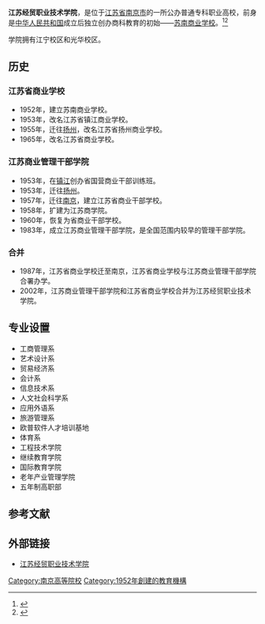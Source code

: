 {{高校
| name =江苏经贸职业技术学院
| image =
| logo =
| motto =
| rector =
| type = 公办
| established =1952年
| location = [[中华人民共和国|中华人民共和国]][[江苏省|江苏省]][[南京市|南京市]]
| students =
| staff =662名
| campus =
| address =江宁大学城龙眠大道180号<br/>南京市光华路石门坎104号
| telephone =
| area =
| sports =
| website =http://www.jseti.edu.cn/
}}
'''江苏经贸职业技术学院'''，是位于[[江苏省|江苏省]][[南京市|南京市]]的一所公办普通专科职业高校，前身是[[中华人民共和国|中华人民共和国]]成立后独立创办商科教育的初始——[[苏南商业学校|苏南商业学校]]。<ref>{{Cite web |url=http://www.jseti.edu.cn/article/s/581194-317709-2.htm |title=江苏经贸职业技术学院概况 |access-date=2010-10-23 |archive-date=2012-07-28 |archive-url=https://web.archive.org/web/20120728035908/http://www.jseti.edu.cn/article/s/581194-317709-2.htm |dead-url=yes }}</ref><ref>{{Cite web |title=江苏经贸职业技术学院应届毕业生李倩月失联 |url=https://live.kuaishou.com/u/3x4fkefygq2853e/3xmxeum5kgt2j56?did=web_b22f2ff546111477db0aa6181936c937 |accessdate=2020-08-06 |author=昭通钧哥哥（媒体人）- |work=live.kuaishou.com |publisher=快手直播}}</ref>

学院拥有江宁校区和光华校区。

== 历史 ==
===江苏省商业学校===
*1952年，建立苏南商业学校。
*1953年，改名江苏省镇江商业学校。
*1955年，迁往[[扬州|扬州]]，改名江苏省扬州商业学校。
*1965年，改名江苏省商业学校。
=== 江苏商业管理干部学院 ===
*1953年，在[[镇江|镇江]]创办省国营商业干部训练班。
*1953年，迁往[[扬州|扬州]]。
*1957年，迁往[[南京|南京]]，建立江苏省商业干部学校。
*1958年，扩建为江苏商学院。
*1960年，恢复为省商业干部学校。
*1983年，成立江苏商业管理干部学院，是全国范围内较早的管理干部学院。
===合并 ===
*1987年，江苏省商业学校迁至南京，江苏省商业学校与江苏商业管理干部学院合署办学。
*2002年，江苏商业管理干部学院和江苏省商业学校合并为江苏经贸职业技术学院。
== 专业设置 ==
* 工商管理系
* 艺术设计系
* 贸易经济系
* 会计系
* 信息技术系    
* 人文社会科学系
* 应用外语系
* 旅游管理系
* 欧普软件人才培训基地            
* 体育系
* 工程技术学院    
* 继续教育学院
* 国际教育学院
* 老年产业管理学院
* 五年制高职部
== 参考文献 ==
{{reflist}}
== 外部链接 ==
* [http://www.jseti.edu.cn/ 江苏经贸职业技术学院] {{Wayback|url=http://www.jseti.edu.cn/ |date=20201201055814 }}

{{Univ-stub}}

{{江苏高等院校}}
[[Category:南京高等院校|Category:南京高等院校]]
[[Category:1952年創建的教育機構|Category:1952年創建的教育機構]]